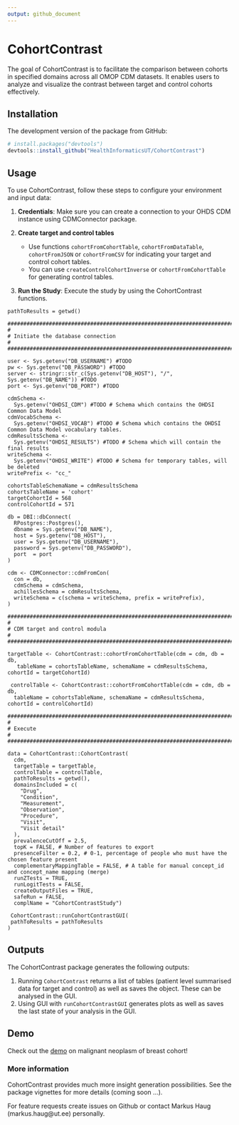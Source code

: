 ```yaml
---
output: github_document
---
```


<!-- README.md is generated from README.Rmd. Please edit that file -->

# CohortContrast

The goal of CohortContrast is to facilitate the comparison between cohorts in specified domains across all OMOP CDM datasets. It enables users to analyze and visualize the contrast between target and control cohorts effectively.

## Installation

The development version of the package from GitHub:

```r
# install.packages("devtools")
devtools::install_github("HealthInformaticsUT/CohortContrast")
```

## Usage

To use CohortContrast, follow these steps to configure your environment and input data:

1. **Credentials**: Make sure you can create a connection to your OHDS CDM instance using CDMConnector package.

2. **Create target and control tables** 
    - Use functions `cohortFromCohortTable`, `cohortFromDataTable`, `cohortFromJSON` or `cohortFromCSV` for indicating your target and control cohort tables.
    - You can use `createControlCohortInverse` or `cohortFromCohortTable` for generating control tables.

3. **Run the Study**: Execute the study by using the CohortContrast functions.
```
pathToResults = getwd()

################################################################################
#
# Initiate the database connection
#
#################################################################################

user <- Sys.getenv("DB_USERNAME") #TODO
pw <- Sys.getenv("DB_PASSWORD") #TODO
server <- stringr::str_c(Sys.getenv("DB_HOST"), "/", Sys.getenv("DB_NAME")) #TODO
port <- Sys.getenv("DB_PORT") #TODO

cdmSchema <-
  Sys.getenv("OHDSI_CDM") #TODO # Schema which contains the OHDSI Common Data Model
cdmVocabSchema <-
  Sys.getenv("OHDSI_VOCAB") #TODO # Schema which contains the OHDSI Common Data Model vocabulary tables.
cdmResultsSchema <-
  Sys.getenv("OHDSI_RESULTS") #TODO # Schema which will contain the final results
writeSchema <-
  Sys.getenv("OHDSI_WRITE") #TODO # Schema for temporary tables, will be deleted
writePrefix <- "cc_"

cohortsTableSchemaName = cdmResultsSchema
cohortsTableName = 'cohort'
targetCohortId = 568
controlCohortId = 571

db = DBI::dbConnect(
  RPostgres::Postgres(),
  dbname = Sys.getenv("DB_NAME"),
  host = Sys.getenv("DB_HOST"),
  user = Sys.getenv("DB_USERNAME"),
  password = Sys.getenv("DB_PASSWORD"),
  port  = port
)

cdm <- CDMConnector::cdmFromCon(
  con = db,
  cdmSchema = cdmSchema,
  achillesSchema = cdmResultsSchema,
  writeSchema = c(schema = writeSchema, prefix = writePrefix),
)

################################################################################
#
# CDM target and control modula
#
################################################################################

targetTable <- CohortContrast::cohortFromCohortTable(cdm = cdm, db = db,
   tableName = cohortsTableName, schemaName = cdmResultsSchema, cohortId = targetCohortId)
   
 controlTable <- CohortContrast::cohortFromCohortTable(cdm = cdm, db = db,
  tableName = cohortsTableName, schemaName = cdmResultsSchema, cohortId = controlCohortId)
  
################################################################################
#
# Execute
#
################################################################################

data = CohortContrast::CohortContrast(
  cdm,
  targetTable = targetTable,
  controlTable = controlTable,
  pathToResults = getwd(),
  domainsIncluded = c(
    "Drug",
    "Condition",
    "Measurement",
    "Observation",
    "Procedure",
    "Visit",
    "Visit detail"
  ),
  prevalenceCutOff = 2.5,
  topK = FALSE, # Number of features to export
  presenceFilter = 0.2, # 0-1, percentage of people who must have the chosen feature present
  complementaryMappingTable = FALSE, # A table for manual concept_id and concept_name mapping (merge)
  runZTests = TRUE,
  runLogitTests = FALSE,
  createOutputFiles = TRUE,
  safeRun = FALSE,
  complName = "CohortContrastStudy")
  
 CohortContrast::runCohortContrastGUI(
 pathToResults = pathToResults
)
 ```

## Outputs

The CohortContrast package generates the following outputs:

1. Running `CohortContrast` returns a list of tables (patient level summarised data for target and control) as well as saves the object. These can be analysed in the GUI.
2. Using GUI with `runCohortContrastGUI` generates plots as well as saves the last state of your analysis in the GUI.


## Demo

Check out the [demo](https://drive.google.com/file/d/1GqoSYIljBB79J8LXBup8Q7T6lkUWEiUp/view?usp=sharing) on malignant neoplasm of breast cohort!

### More information

CohortContrast provides much more insight generation possibilities. See the package vignettes for more details (coming soon ...).

For feature requests create issues on Github or contact Markus Haug (markus.haug@ut.ee) personally.


